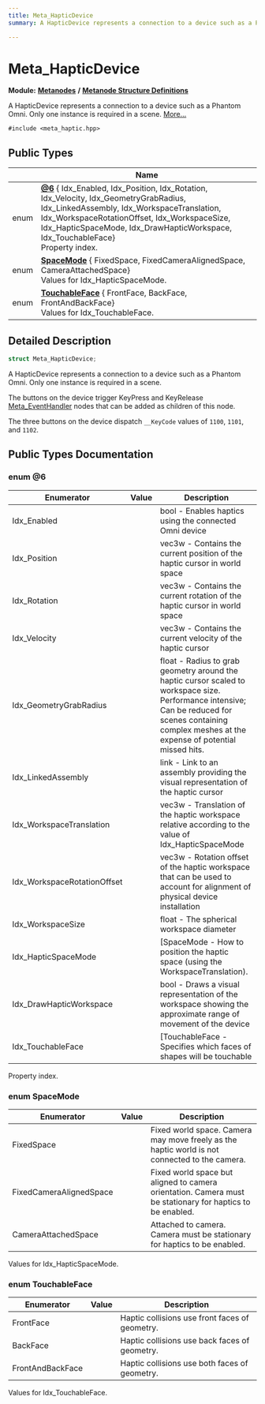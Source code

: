 ```yaml
---
title: Meta_HapticDevice
summary: A HapticDevice represents a connection to a device such as a Phantom Omni. Only one instance is required in a scene. 

---
```


# Meta_HapticDevice

**Module:** **[Metanodes](../Modules/group__api__metanodes.mdx)** **/** **[Metanode Structure Definitions](../Modules/group__api__metadefs.mdx)**



A HapticDevice represents a connection to a device such as a Phantom Omni. Only one instance is required in a scene.  [More...](#detailed-description)


`#include <meta_haptic.hpp>`

## Public Types

|                | Name           |
| -------------- | -------------- |
| enum| **[@6](../Classes/struct_meta___haptic_device.mdx#enum-@6)** { Idx_Enabled, Idx_Position, Idx_Rotation, Idx_Velocity, Idx_GeometryGrabRadius, Idx_LinkedAssembly, Idx_WorkspaceTranslation, Idx_WorkspaceRotationOffset, Idx_WorkspaceSize, Idx_HapticSpaceMode, Idx_DrawHapticWorkspace, Idx_TouchableFace}<br />Property index.  |
| enum| **[SpaceMode](../Classes/struct_meta___haptic_device.mdx#enum-spacemode)** { FixedSpace, FixedCameraAlignedSpace, CameraAttachedSpace}<br />Values for Idx_HapticSpaceMode.  |
| enum| **[TouchableFace](../Classes/struct_meta___haptic_device.mdx#enum-touchableface)** { FrontFace, BackFace, FrontAndBackFace}<br />Values for Idx_TouchableFace.  |

## Detailed Description

```cpp
struct Meta_HapticDevice;
```

A HapticDevice represents a connection to a device such as a Phantom Omni. Only one instance is required in a scene. 

The buttons on the device trigger KeyPress and KeyRelease [Meta_EventHandler](../Classes/struct_meta___event_handler.mdx) nodes that can be added as children of this node.

The three buttons on the device dispatch `__KeyCode` values of `1100`, `1101`, and `1102`. 

## Public Types Documentation

### enum @6

| Enumerator | Value | Description |
| ---------- | ----- | ----------- |
| Idx_Enabled | | bool - Enables haptics using the connected Omni device   |
| Idx_Position | | vec3w - Contains the current position of the haptic cursor in world space   |
| Idx_Rotation | | vec3w - Contains the current rotation of the haptic cursor in world space   |
| Idx_Velocity | | vec3w - Contains the current velocity of the haptic cursor   |
| Idx_GeometryGrabRadius | | float - Radius to grab geometry around the haptic cursor scaled to workspace size. Performance intensive; Can be reduced for scenes containing complex meshes at the expense of potential missed hits.   |
| Idx_LinkedAssembly | | link - Link to an assembly providing the visual representation of the haptic cursor   |
| Idx_WorkspaceTranslation | | vec3w - Translation of the haptic workspace relative according to the value of Idx_HapticSpaceMode   |
| Idx_WorkspaceRotationOffset | | vec3w - Rotation offset of the haptic workspace that can be used to account for alignment of physical device installation   |
| Idx_WorkspaceSize | | float - The spherical workspace diameter   |
| Idx_HapticSpaceMode | | [SpaceMode - How to position the haptic space (using the WorkspaceTranslation).   |
| Idx_DrawHapticWorkspace | | bool - Draws a visual representation of the workspace showing the approximate range of movement of the device   |
| Idx_TouchableFace | | [TouchableFace - Specifies which faces of shapes will be touchable   |



Property index. 

### enum SpaceMode

| Enumerator | Value | Description |
| ---------- | ----- | ----------- |
| FixedSpace | | Fixed world space. Camera may move freely as the haptic world is not connected to the camera.   |
| FixedCameraAlignedSpace | | Fixed world space but aligned to camera orientation. Camera must be stationary for haptics to be enabled.   |
| CameraAttachedSpace | | Attached to camera. Camera must be stationary for haptics to be enabled.   |



Values for Idx_HapticSpaceMode. 

### enum TouchableFace

| Enumerator | Value | Description |
| ---------- | ----- | ----------- |
| FrontFace | | Haptic collisions use front faces of geometry.   |
| BackFace | | Haptic collisions use back faces of geometry.   |
| FrontAndBackFace | | Haptic collisions use both faces of geometry.   |



Values for Idx_TouchableFace. 

